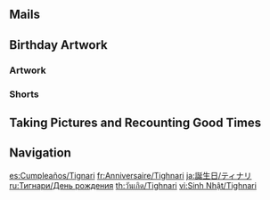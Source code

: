 {{Birthday Intro}}

==Mails==
{{Mails by Category Table|Tighnari Birthday Mails|noheader=1}}

==Birthday Artwork==
===Artwork===
{{Artwork by Category Table
|Character Birthday Artwork
|category = Tighnari Birthday Artwork
|header = Tighnari's Birthday Artwork
}}

===Shorts===
{{Artwork by Category Table
|Character Shorts
|category = Tighnari Birthday Artwork
|header = Tighnari's Birthday Shorts
}}

==Taking Pictures and Recounting Good Times==
{{Transclude|Taking Pictures and Recounting Good Times/Tighnari|Stories|main=1|top=1}}

==Navigation==
{{Character Navbox|Birthday}}

[[es:Cumpleaños/Tignari]]
[[fr:Anniversaire/Tighnari]]
[[ja:誕生日/ティナリ]]
[[ru:Тигнари/День рождения]]
[[th:วันเกิด/Tighnari]]
[[vi:Sinh Nhật/Tighnari]]